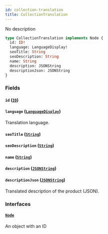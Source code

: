 ```yaml
---
id: collection-translation
title: CollectionTranslation
---
```



No description

```graphql
type CollectionTranslation implements Node {
  id: ID!
  language: LanguageDisplay!
  seoTitle: String
  seoDescription: String
  name: String
  description: JSONString
  descriptionJson: JSONString
}
```


### Fields

#### `id` ([`ID`](../../../developer/api-reference/scalars/id))




#### `language` ([`LanguageDisplay`](../../../developer/api-reference/objects/language-display))

Translation language.


#### `seoTitle` ([`String`](../../../developer/api-reference/scalars/string))




#### `seoDescription` ([`String`](../../../developer/api-reference/scalars/string))




#### `name` ([`String`](../../../developer/api-reference/scalars/string))




#### `description` ([`JSONString`](../../../developer/api-reference/scalars/jsonstring))




#### `descriptionJson` ([`JSONString`](../../../developer/api-reference/scalars/jsonstring))

Translated description of the product (JSON).


### Interfaces

#### [`Node`](../../../developer/api-reference/interfaces/node) 

An object with an ID




